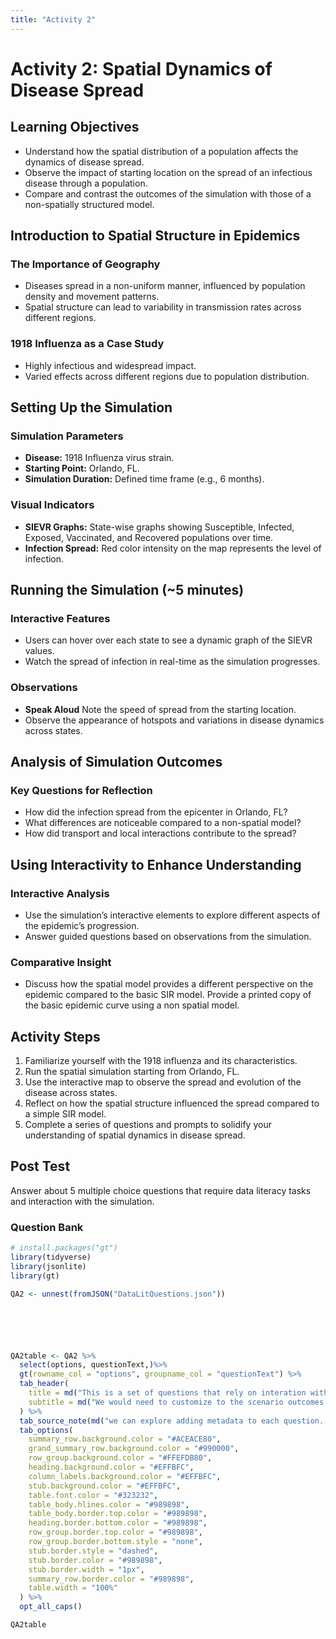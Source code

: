 ```yaml
---
title: "Activity 2"
---
```


# Activity 2: Spatial Dynamics of Disease Spread

## Learning Objectives

- Understand how the spatial distribution of a population affects the dynamics of disease spread.
- Observe the impact of starting location on the spread of an infectious disease through a population.
- Compare and contrast the outcomes of the simulation with those of a non-spatially structured model.


## Introduction to Spatial Structure in Epidemics

### The Importance of Geography

- Diseases spread in a non-uniform manner, influenced by population density and movement patterns.
- Spatial structure can lead to variability in transmission rates across different regions.

### 1918 Influenza as a Case Study

- Highly infectious and widespread impact.
- Varied effects across different regions due to population distribution.



## Setting Up the Simulation

### Simulation Parameters

- **Disease:** 1918 Influenza virus strain.
- **Starting Point:** Orlando, FL.
- **Simulation Duration:** Defined time frame (e.g., 6 months).

### Visual Indicators

- **SIEVR Graphs:** State-wise graphs showing Susceptible, Infected, Exposed, Vaccinated, and Recovered populations over time.
- **Infection Spread:** Red color intensity on the map represents the level of infection.



## Running the Simulation (~5 minutes)

### Interactive Features

- Users can hover over each state to see a dynamic graph of the SIEVR values.
- Watch the spread of infection in real-time as the simulation progresses.

### Observations

- **Speak Aloud** Note the speed of spread from the starting location.
- Observe the appearance of hotspots and variations in disease dynamics across states.



## Analysis of Simulation Outcomes

### Key Questions for Reflection

- How did the infection spread from the epicenter in Orlando, FL?
- What differences are noticeable compared to a non-spatial model?
- How did transport and local interactions contribute to the spread?


## Using Interactivity to Enhance Understanding

### Interactive Analysis

- Use the simulation's interactive elements to explore different aspects of the epidemic's progression.
- Answer guided questions based on observations from the simulation.

### Comparative Insight

- Discuss how the spatial model provides a different perspective on the epidemic compared to the basic SIR model. Provide a printed copy of the basic epidemic curve using a non spatial model.



## Activity Steps

1. Familiarize yourself with the 1918 influenza and its characteristics.
2. Run the spatial simulation starting from Orlando, FL.
3. Use the interactive map to observe the spread and evolution of the disease across states.
4. Reflect on how the spatial structure influenced the spread compared to a simple SIR model.
5. Complete a series of questions and prompts to solidify your understanding of spatial dynamics in disease spread.

## Post Test

Answer about 5 multiple choice questions that require data literacy tasks and interaction with the simulation.

### Question Bank

```r
# install.packages("gt")
library(tidyverse)
library(jsonlite)
library(gt)

QA2 <- unnest(fromJSON("DataLitQuestions.json"))






QA2table <- QA2 %>%
  select(options, questionText,)%>%
  gt(rowname_col = "options", groupname_col = "questionText") %>%
  tab_header(
    title = md("This is a set of questions that rely on interation with the simulation."),
    subtitle = md("We would need to customize to the scenario outcomes.")
  ) %>%
  tab_source_note(md("we can explore adding metadata to each question..."))%>%
  tab_options(
    summary_row.background.color = "#ACEACE80",
    grand_summary_row.background.color = "#990000",
    row_group.background.color = "#FFEFDB80",
    heading.background.color = "#EFFBFC",
    column_labels.background.color = "#EFFBFC",
    stub.background.color = "#EFFBFC",
    table.font.color = "#323232",
    table_body.hlines.color = "#989898",
    table_body.border.top.color = "#989898",
    heading.border.bottom.color = "#989898",
    row_group.border.top.color = "#989898",
    row_group.border.bottom.style = "none",
    stub.border.style = "dashed",
    stub.border.color = "#989898",
    stub.border.width = "1px",
    summary_row.border.color = "#989898",
    table.width = "100%"
  ) %>%
  opt_all_caps()

QA2table

```


